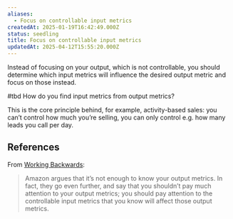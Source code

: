 ```yaml
---
aliases:
  - Focus on controllable input metrics
createdAt: 2025-01-19T16:42:49.000Z
status: seedling
title: Focus on controllable input metrics
updatedAt: 2025-04-12T15:55:20.000Z
---
```

Instead of focusing on your output, which is not controllable, you should determine which input metrics will influence the desired output metric and focus on those instead.

#tbd How do you find input metrics from output metrics?

This is the core principle behind, for example, activity-based sales: you can’t control how much you’re selling, you can only control e.g. how many leads you call per day.

## References

From [Working Backwards](https://commoncog.com/blog/working-backwards/):

> Amazon argues that it’s not enough to know your output metrics. In fact, they go even further, and say that you shouldn’t pay much attention to your output metrics; you should pay attention to the controllable input metrics that you know will affect those output metrics.

